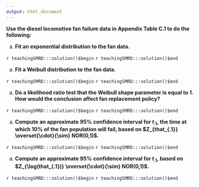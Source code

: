 ```yaml
---
output: html_document
---
```


__Use the diesel locomotive fan failure data in Appendix Table C.1 to do the following:__

a. __Fit an exponential distribution to the fan data.__

`r teachingSMRD:::solution()$begin`
`r teachingSMRD:::solution()$end`

a. __Fit a Weibull distribution to the fan data.__

`r teachingSMRD:::solution()$begin`
`r teachingSMRD:::solution()$end`

a. __Do a likelihood ratio test that the Weibull shape parameter is equal to 1. How would the conclusion affect fan replacement policy?__

`r teachingSMRD:::solution()$begin`
`r teachingSMRD:::solution()$end`

a. __Compute an approximate $95\%$ confidence interval for $t_{.1}$, the time at which $10\%$ of the fan population will fail, based on $Z_{that_{.1}} \overset{\cdot}{\sim} NOR(0,1)$.__

`r teachingSMRD:::solution()$begin`
`r teachingSMRD:::solution()$end`

a. __Compute an approximate $95\%$ confidence interval for $t_{.1}$, based on $Z_{\log(that_{.1})} \overset{\cdot}{\sim} NOR(0,1)$.__

`r teachingSMRD:::solution()$begin`
`r teachingSMRD:::solution()$end`
